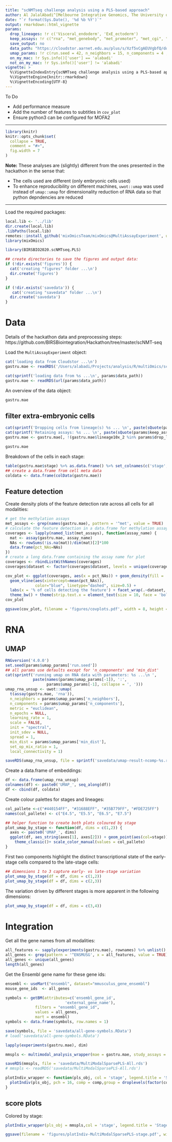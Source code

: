 ```yaml
---
title: "scNMTseq challenge analysis using a PLS-based approach"
author: Al JalalAbadi^[Melbourne Integrative Genomics, The University of Melbourne (al.jal.abadi@gmail.com)]
date: "`r format(Sys.Date(), '%d %b %Y')`"
output: rmarkdown::html_vignette
params:
  drop_lineages: !r c('Visceral_endoderm', 'ExE_ectoderm')
  keep_assays: !r c("rna", "met_genebody", "met_promoter", "met_cgi", "met_p300", "met_CTCF", "met_DHS")
  save_output: no
  data_path: "https://cloudstor.aarnet.edu.au/plus/s/Xzf5vCgAEUVgbfQ/download?path=%2Foutput&files=scnmtseq_gastrulation_mae_826-cells_orderedFeatures.rds"
  umap_params: !r c(run.seed = 42, n_neighbors = 15, n_components = 4 , min_dist = 0.7)
  on_my_mac: !r Sys.info()['user'] == 'alabadi'
  not_on_my_mac: !r Sys.info()['user'] != 'alabadi'
vignette: >
  %\VignetteIndexEntry{scNMTseq challenge analysis using a PLS-based approach}
  %\VignetteEngine{knitr::rmarkdown}
  %\VignetteEncoding{UTF-8}
---
```


To Do

* Add performance measure
* Add the number of features to subtitles in `cov_plot`
* Ensure python3 can be configured for MOFA2

--------

```r
library(knitr)
knitr::opts_chunk$set(
  collapse = TRUE,
  comment = "#>",
  fig.width = 7
)
```

**Note:** These analyses are (slightly) different from the ones presented in the hackathon in the sense that:

  - The cells used are different (only embryonic cells used)
  - To enhance reproducibility on different machines, `uwot::umap` was used instead of `umap::umap` for dimensionality reduction of RNA data so that python depndencies are reduced
  
--------

Load the required packages:

```r
local.lib <- '../lib'
dir.create(local.lib)
.libPaths(local.lib)
remotes::install_github('mixOmicsTeam/mixOmics@MultiAssayExperiment', upgrade = 'never')
library(mixOmics)
```

```r
library(BIRSBIO2020.scNMTseq.PLS)
```

```r
## create directories to save the figures and output data:
if (!dir.exists('figures')) {
  cat('creating "figures" folder ...\n')
  dir.create('figures')
}

if (!dir.exists('savedata')) {
   cat('creating "savedata" folder ...\n')
  dir.create('savedata')
}
```

# Data

Details of the hackathon data and preprocessing steps: https://github.com/BIRSBiointegration/Hackathon/tree/master/scNMT-seq

Load the `MultiAssayExperiment` object:

```r
cat('loading data from Cloudstor ...\n')
gastru.mae <- readRDS('/Users/alabadi/Projects/analysis/R/multiOmics/scNMTseq/BIRSBIO_scNMTseq/output/scnmtseq_gastrulation_mae_826-cells_orderedFeatures-weights.rds')
```

```r
cat(sprintf('loading data from %s ...\n', params$data_path))
gastru.mae <- readRDS(url(params$data_path))
```

An overview of the data object:

```r
gastru.mae
```

## filter extra-embryonic cells

```r
cat(sprintf('Dropping cells from lineage(s) %s ... \n', paste(sQuote(params$drop_lineages), collapse = ', ')))
cat(sprintf('Retaining assays: %s ... \n', paste(sQuote(params$keep_assays), collapse = ', ')))
gastru.mae <- gastru.mae[, !(gastru.mae$lineage10x_2 %in% params$drop_lineages), params$keep_assays]
```

```r
gastru.mae
```

Breakdown of the cells in each stage:

```r
table(gastru.mae$stage) %>% as.data.frame() %>% set_colnames(c('stage', '# of cells')) %>% kable()
## create a data.frame from cell meta data 
coldata <- data.frame(colData(gastru.mae))
```

## Feature detection

Create density plots of the feature detection rate across all cells for all modalities:

```r
# get the methylation assays
met_assays <- grep(names(gastru.mae), pattern = '^met', value = TRUE)
# calculate the feature detection in a data.frame for methylation assays
coverages <- lapply(named_list(met_assays), function(assay_name) {
  mat <- assay(gastru.mae, assay_name)
  NAs <- rowSums(!is.na(mat))/dim(mat)[2]*100
  data.frame(pct_NAs=NAs)
})
# create a long data.frame containing the assay name for plot
coverages <- rbindListWithNames(coverages)
coverages$dataset <- factor(coverages$dataset, levels = unique(coverages$dataset), ordered = TRUE)
```

```r
cov_plot <- ggplot(coverages, aes(x = pct_NAs)) + geom_density(fill = 'lightblue', show.legend = FALSE) + 
  geom_vline(aes(xintercept=mean(pct_NAs)),
             color="blue", linetype="dashed", size=0.5) +
  labs(x = '% of cells detecting the feature') + facet_wrap(.~dataset, nrow = 2) + 
  theme_bw() + theme(strip.text.x = element_text(size = 10, face = 'bold'))
cov_plot
```

```r
ggsave(cov_plot, filename = 'figures/covplots.pdf', width = 8, height = 4)
```

# RNA

## UMAP

```r
RNGversion('4.0.0')
set.seed(params$umap_params['run.seed'])
## all params use defaults except for 'n_components' and 'min_dist'
cat(sprintf('running umap on RNA data with parameters: %s ...\n ', 
            paste(names(params$umap_params[-1]), ':', 
                  params$umap_params[-1], collapse = ', ')))
umap_rna_unsup <- uwot::umap(
  t(assay(gastru.mae, 'rna')), 
  n_neighbors = params$umap_params['n_neighbors'],
  n_components = params$umap_params['n_components'],
  metric = "euclidean",
  n_epochs = NULL,
  learning_rate = 1,
  scale = FALSE,
  init = "spectral",
  init_sdev = NULL,
  spread = 1,
  min_dist = params$umap_params['min_dist'],
  set_op_mix_ratio = 1,
  local_connectivity = 1)
```

```r
saveRDS(umap_rna_unsup, file = sprintf('savedata/umap-result-ncomp-%s.rds', ncomp))
```

Create a data.frame of embeddings:
```r
df <- data.frame(umap_rna_unsup)
colnames(df) <- paste0('UMAP_', seq_along(df))
df <- cbind(df, coldata)
```

Create colour palettes for stages and lineages:

```r
col_pallete <-c("#440154FF", "#31688EFF", "#35B779FF", "#FDE725FF")
names(col_pallete) <- c("E4.5", "E5.5", "E6.5", "E7.5")
```


```r
## helper function to create both plots coloured by stage
plot_umap_by_stage <- function(df, dims = c(1,2)) {
  axes <- paste0('UMAP_', dims)
  ggplot(df, aes_string(axes[1], axes[2])) + geom_point(aes(col=stage)) + 
    theme_classic()+ scale_color_manual(values = col_pallete)
}
```

First two components highlight the distinct transcriptional state of the early-stage cells compared to the late-stage cells:

```r
## dimensions 1 to 3 capture early- vs late-stage variation
plot_umap_by_stage(df = df, dims = c(1,2))
plot_umap_by_stage(df = df, dims = c(2,3))
```

The variation driven by different stages is more apparent in the following dimensions:

```r
plot_umap_by_stage(df = df, dims = c(3,4))
```

# Integration

Get all the gene names from all modalities:

```r
all_features <- sapply(experiments(gastru.mae), rownames) %>% unlist()
all_genes <- grep(pattern = '^ENSMUSG', x = all_features, value = TRUE)
all_genes <- unique(all_genes)
length(all_genes)
```

Get the Ensembl gene name for these gene ids:

```r
ensembl <- useMart("ensembl", dataset="mmusculus_gene_ensembl")
mouse_gene_ids  <- all_genes

symbols <- getBM(attributes=c('ensembl_gene_id',
                          'external_gene_name'),
             filters = "ensembl_gene_id",
             values = all_genes,
             mart = ensembl)
symbols <- data.frame(symbols, row.names = 1)
```

```r
save(symbols, file = 'savedata/all-gene-symbols.RData')
# load('savedata/all-gene-symbols.RData')
```

```r
lapply(experiments(gastru.mae), dim)
```

```r
mmspls <- multimodal_analysis_wrapper(mae = gastru.mae, study_assays = NULL, ncomp = 2, scale = FALSE, design = 'null', lineages = NULL, stages = NULL, DA = NULL, keepX = NULL, save = FALSE)
```

```r
saveRDS(mmspls, file = 'savedata/MultiModalSparsePLS-All.rds')
# mmspls <- readRDS('savedata/MultiModalSparsePLS-All.rds')
```

```r
plotIndiv_wrapper <- function(pls_obj, col = 'stage', legend.title = 'Stage', comp = c(1,2), ...) {
  plotIndiv(pls_obj, pch = 16, comp = comp,group = droplevels(factor(coldata[rownames(pls_obj$X[[1]]),][,col])), legend = TRUE, legend.title = legend.title, size.subtitle = 10, cex=0.8, ...)
}
```

## score plots

Colored by stage:

```r
plotIndiv_wrapper(pls_obj = mmspls,col = 'stage', legend.title = 'Stage', comp = c(1,2), subtitle = names(mmspls$X), col.per.group = col_pallete)
```

```r
ggsave(filename = 'figures/plotIndiv-MultiModalSparsePLS-stage.pdf', width = 8, height = 6)
```

